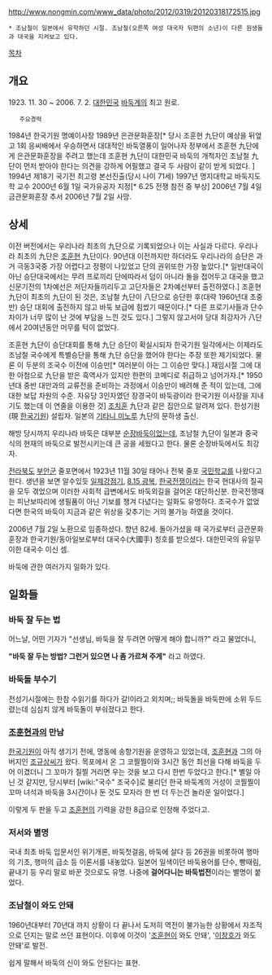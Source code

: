 http://www.nongmin.com/www_data/photo/2012/0319/20120318172515.jpg
 * 조남철이 일본에서 유학하던 시절. 조남철(오른쪽 여성 대국자 뒤편의 소년)이 다른 원생들과 대국을 지켜보고 있다.

[[목차]]
== 개요 ==
1923. 11. 30 ~ 2006. 7. 2.
[[대한민국]] [[바둑]]계의 최고 원로. 

    주요경력
1984년 한국기원 명예이사장
1989년 은관문화훈장[* 당시 조훈현 九단이 예상을 뒤엎고 1회 응씨배에서 우승하면서 대대적인 바둑열풍이 일어나자 정부에서 조훈현 九단에게 은관문화훈장을 주려고 했는데 조훈현 九단이 대한민국 바둑의 개척자인 조남철 九단이 먼저 받아야 한다는 의견을 강하게 어필했고 결국 두 사람이 같이 받게 되었다. ]
1994년 제18기 국기전 최고령 본선진출(당시 나이 71세)
1997년 명지대학교 바둑지도학 교수
2000년 6월 1일 국가유공자 지정[* 6.25 전쟁 참전 중 부상]
2006년 7월 4일 금관문화훈장 추서
2006년 7월 2일 사망. 

== 상세 ==
이전 버전에서는 우리나라 최초의 九단으로 기록되었으나 이는 사실과 다르다. 우리나라 최초의 九단은 [[조훈현]] 九단이다. 90년대 이전까지만 하더라도 우리나라의 승단은 과거 극동3국중 가장 어렵다고 정평이 나있었고 단의 권위또한 가장 높았다.[* 일반대국이 아닌 승단대국에서는 무려 프로끼리 단에따라서 덤이 아니라 돌을 접어두고 대국을 했고 신문기전의 1차예선은 저단자들끼리두고 고단자들은 2차예선부터 출전하였다.] 조훈현 九단이 최초의 九단이 된 것은, 조남철 九단이 八단으로 승단한 후(대략 1960년대 초중반) 승단 대회에 출전하지 않고 바둑 보급에 힘썼기 때문이다.[* 다른 프로기사들과 단수 차이가 너무 많이 난 것에 부담을 느낀 것도 있다.] 그렇지 않고서야 당대 최강자가 八단에서 20여년동안 머무를 턱이 없었다.

조훈현 九단이 승단대회를 통해 九단 승단이 확실시되자 한국기원 일각에서는 이제라도 조남철 국수에게 특별승단을 통해 九단 승단을 했어야 한다는 주장 또한 제기되었다. 물론 이 두분의 조국수 이전에 이승만[* 여러분이 아는 그 이승만 맞다.] 재임시절 그에 대한 아첨으로 九단을 받은 흑역사가 있지만 한편의 코메디로 취급하고 넘어가자.[* 1950년대 중반 대만과의 교류전을 준비하는 과정에서 이승만이 배려해 준 적이 있는데, 그에 대한 보답 차원의 수준. 자유당 3인자였던 장경국이 바둑광이라 한국기원 이사장을 지내기도 했는데 이 연줄을 이용한 것] [[조치훈]] 九단과 같은 집안으로 알려져 있다. 한성기원(現 [[한국기원]]) 설립자. 일본의 [[기타니 미노루]] 九단의 문하생 출신. 

해방 당시까지 우리나라 바둑은 대부분 [[순장바둑]]이었는데, 조남철 九단이 일본과 중국식의 현재의 바둑으로 발전시키는데 큰 공을 세웠다고 한다. 물론 순장바둑에서도 최강자.

[[전라북도]] [[부안군]] 줄포면에서 1923년 11월 30일 태어나 전북 줄포 [[국민학교]]를 나왔다고 한다. 생년을 보면 알수있듯 [[일제강점기]], [[8.15 광복]], [[한국전쟁]]이라는 한국 현대사의 질곡을 모두 겪었으며 이러한 사회적 급변에서도 바둑외길을 걸어온 대단하신분. 한국전쟁때는 피난보따리에 생필품이 아닌 기보를 챙겨 다녔다는 일화도 유명하다. 조국수가 없었다면 한국의 바둑이 지금과 같은 위상을 갖추기는 거의 불가능 하였을 것이다. 

2006년 7월 2일 노환으로 임종하셨다. 향년 82세. 돌아가셨을 때 국가로부터 금관문화훈장과 한국기원/동아일보로부터 대국수(大國手) 칭호를 받으셨다. 대한민국의 유일무이한 대국수 이신 셈.

바둑에 관한 여러가지 일화가 있다.

== 일화들 ==
=== 바둑 잘 두는 법 ===
어느날, 어떤 기자가 "선생님, 바둑을 잘 두려면 어떻게 해야 합니까?" 라고 물었더니,

'''"바둑 잘 두는 방법? 그런거 있으면 나 좀 가르쳐 주게"''' 라고 하였다.

=== 바둑돌 부수기 ===
전성기시절에는 한참 수읽기를 하다가 갈!이라고 외치며;; 바둑돌을 바둑판에 소위 두드렸는데 심심치 않게 바둑돌이 부숴졌다고 한다.

=== [[조훈현]]과의 만남 ===
[[한국기원]]이 아직 생기기 전에, 명동에 송항기원을 운영하고 있었는데, [[조훈현]]과 그의 아버지인 [[조규상]]씨가 왔다. 목포에서 온 그 코찔찔이와 3시간 동안 최선을 다해 바둑을 두어 이겼더니 그 꼬마가 질찔 거리면 우는 것을 보고 다시 한번 두었다고 한다.[* 별일 아닌 것 같지만, 당시부터 [wiki:"국수" 조국수]로 불리던 한국 바둑계의 거성이 코찔찔이 꼬마 녀석과 바둑을 3시간이나 둔 것도 모자라 한 번 더 두는건 놀라운 일이었다.]

이렇게 두 판을 두고 [[조훈현]]의 기력을 강한 8급으로 인정해 주었다고.

=== 저서와 별명 ===
국내 최초 바둑 입문서인 위기개론, 바둑첫걸음, 바둑에 살다 등 26권을 비롯하여 행마의 기초, 행마의 급소 등 이론서를 내놓았다. 일본어 일색이던 바둑용어를 단수, 빵때림, 끝내기 등 우리 말로 바꾼 것으로도 유명. 나중에 '''걸어다니는 바둑법전'''이라는 별명이 붙었다.

=== 조남철이 와도 안돼 ===
1960년대부터 70년대 까지 상황이 다 끝나서 도저히 역전이 불가능한 상황에서 자조적으로 던지는 말로 쓰던 표현이다. 이후에 이것이 '[[조훈현]]이 와도 안돼', '[[이창호]]가 와도 안돼'로 발전.

쉽게 말해서 바둑의 신이 와도 안된다는 표현.
